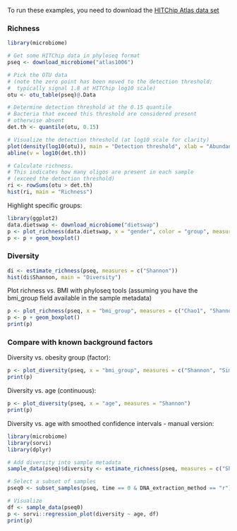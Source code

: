 
To run these examples, you need to download the [HITChip Atlas data set](Data.md)

### Richness 

```r
library(microbiome)

# Get some HITChip data in phyloseq format
pseq <- download_microbiome("atlas1006")

# Pick the OTU data
# (note the zero point has been moved to the detection threshold;
#  typically signal 1.8 at HITChip log10 scale)
otu <- otu_table(pseq)@.Data

# Determine detection threshold at the 0.15 quantile
# Bacteria that exceed this threshold are considered present
# otherwise absent
det.th <- quantile(otu, 0.15)

# Visualize the detection threshold (at log10 scale for clarity)
plot(density(log10(otu)), main = "Detection threshold", xlab = "Abundance (Log10)", ylab = "Frequency")
abline(v = log10(det.th))

# Calculate richness.
# This indicates how many oligos are present in each sample
# (exceed the detection threshold)
ri <- rowSums(otu > det.th)
hist(ri, main = "Richness")
```


Highlight specific groups:

```r
library(ggplot2)
data.dietswap <- download_microbiome("dietswap")
p <- plot_richness(data.dietswap, x = "gender", color = "group", measures = c("Shannon", "Simpson")) 
p <- p + geom_boxplot()
```


### Diversity 


```r
di <- estimate_richness(pseq, measures = c("Shannon"))
hist(di$Shannon, main = "Diversity")
```

Plot richness vs. BMI with phyloseq tools (assuming you have the bmi_group field available in the sample metadata)

```r
p <- plot_richness(pseq, x = "bmi_group", measures = c("Chao1", "Shannon"))
p <- p + geom_boxplot()
print(p)
```

### Compare with known background factors

Diversity vs. obesity group (factor):

```r
p <- plot_diversity(pseq, x = "bmi_group", measures = c("Shannon", "Simpson"))
print(p)
```

Diversity vs. age (continuous):

```r
p <- plot_diversity(pseq, x = "age", measures = "Shannon")
print(p)
```


Diversity vs. age with smoothed confidence intervals - manual version:

```r
library(microbiome)
library(sorvi)
library(dplyr)

# Add diversity into sample metadata
sample_data(pseq)$diversity <- estimate_richness(pseq, measures = c("Shannon"))$Shannon

# Select a subset of samples
pseq0 <- subset_samples(pseq, time == 0 & DNA_extraction_method == "r")

# Visualize
df <- sample_data(pseq0)
p <- sorvi::regression_plot(diversity ~ age, df)
print(p)
```

